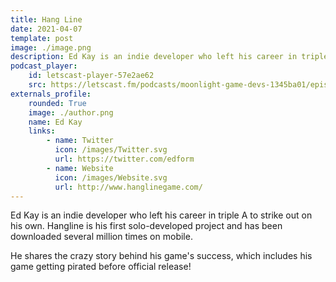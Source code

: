 ```yaml
---
title: Hang Line
date: 2021-04-07
template: post
image: ./image.png
description: Ed Kay is an indie developer who left his career in triple A to strike out on his own.
podcast_player:
    id: letscast-player-57e2ae62
    src: https://letscast.fm/podcasts/moonlight-game-devs-1345ba01/episodes/how-this-solo-game-dev-s-game-blew-up-thanks-to-piracy/player.js?size=l
externals_profile:
    rounded: True
    image: ./author.png
    name: Ed Kay
    links:
        - name: Twitter
          icon: /images/Twitter.svg
          url: https://twitter.com/edform
        - name: Website
          icon: /images/Website.svg
          url: http://www.hanglinegame.com/
---
```


Ed Kay is an indie developer who left his career in triple A to strike out on his own. Hangline is his first solo-developed project and has been downloaded several million times on mobile.

He shares the crazy story behind his game's success, which includes his game getting pirated before official release!
